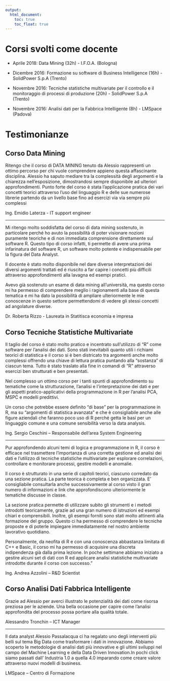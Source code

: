 ---
output:
  html_document: 
    toc: true
    toc_float: true
---

<link rel="stylesheet" href="styles.css" type="text/css">

# Corsi svolti come docente

* Aprile 2018: Data Mining (32h) - I.F.O.A. (Bologna)

* Dicembre 2016: Formazione su software di Business Intelligence (16h) - SolidPower S.p.A (Trento)

* Novembre 2016: Tecniche statistiche multivariate per il controllo e il monitoraggio di processi di produzione (20h) - SolidPower S.p.A (Trento)

* Novembre 2016: Analisi dati per la Fabbrica Intelligente (8h) - LMSpace (Padova)


# Testimonianze

## Corso Data Mining

Ritengo che il corso di DATA MINING tenuto da Alessio rappresenti un ottimo percorso per chi vuole comprendere appieno questa affascinante disciplina. 
Alessio ha saputo mediare tra la complessità degli argomenti e la chiarezza nell'esposizione, dimostrandosi sempre disponibile ad ulteriori approfondimenti.
Punto forte del corso è stata l'applicazione pratica dei vari concetti teorici attraverso l'uso del linguaggio R e delle sue numerose librerie partendo da un livello base fino ad esercizi via via sempre più complessi

Ing. Emidio Laterza - IT support engineer

---

Mi ritengo molto soddisfatta del corso di data mining sostenuto, in particolare perché ho avuto la possibilità di poter visionare nozioni puramente teoriche e di non immediata comprensione direttamente sul software R. Questo tipo di corso infatti, ti permette di avere una prima infarinatura del software R, un software molto potente e indispensabile per la figura del Data Analyst.

 Il docente è stato molto disponibile nel dare diverse interpretazioni dei diversi argomenti trattati ed è riuscito a far capire i concetti più difficili attraverso approfondimenti alla lavagna ed esempi pratici.

Avevo già sostenuto un esame di data mining all’università, ma questo corso mi ha permesso di comprendere meglio i ragionamenti alla base di questa tematica e mi ha dato la possibilità di ampliare ulteriormente le mie conoscenze in questo settore permettendomi di vedere gli stessi concetti ad angolature diverse.

Dr. Roberta Rizzo - Laureata in Statitisca economia e impresa


## Corso Tecniche Statistiche Multivariate

Il taglio del corso è stato molto pratico e incentrato sull’utilizzo di “R” come software per l’analisi dei dati. Sono stati inevitabili quanto utili i richiami teorici di statistica e il corso si è ben districato tra argomenti anche molto complessi offrendo una chiave di lettura pratica puntando alla “sostanza” di ciascun tema. Tutto è stato traslato alla fine in comandi di “R” attraverso esercizi ben strutturati e ben presentati.

Nel complesso un ottimo corso per i tanti spunti di approfondimento su tematiche come la strutturazione, l’analisi e l’interpretazione dei dati e per gli aspetti pratico-applicativi della programmazione in R per l’analisi PCA, MSPC e modelli predittivi.

Un corso che potrebbe essere definito “di base” per la programmazione in R, ma su “argomenti di statistica avanzata” e che è consigliabile anche alle figure aziendali che faranno poco uso di R perché getta le basi per un linguaggio comune e una comune sensibilità verso la data analysis.

Ing. Sergio Ceschini – Responsabile dell’area System Engineering

---

Pur approfondendo alcuni temi di logica e programmazione in R, il corso è efficace nel trasmettere l’importanza di una corretta gestione ed analisi dei dati e l’utilizzo di tecniche statistiche multivariate per esplorare correlazioni, controllare e monitorare processi, gestire modelli e anomalie.

Il corso è strutturato in una serie di capitoli teorici, ciascuno corredato da una sezione pratica. La parte teorica è completa e ben organizzata. E’ consigliabile consultarla anche successivamente al corso visto il gran numero di informazioni e link che approfondiscono ulteriormente le tematiche discusse in classe.

La sezione pratica permette di utilizzare subito gli strumenti e i metodi introdotti teoricamente, grazie ad una gran numero di istruzioni ed esempi chiari e comprensibili. Inoltre, gli esempi forniti sono stati molto attinenti alla formazione del gruppo. Questo ci ha permesso di comprendere le tecniche proposte e di poterle impiegare immediatamente nel nostro ambiente lavorativo quotidiano.

Personalmente, da neofita di R e con una conoscenza abbastanza limitata di C++ e Basic, il corso mi ha permesso di acquisire una discreta indipendenza già dalla prima lezione. In poche settimane abbiamo iniziato a gestire alcuni set di dati con R ed applicare analisi statistiche multivariate introdotte durante il corso con successo.”

Ing. Andrea Azzolini – R&D Scientist

## Corso Analisi Dati Fabbrica Intelligente

Grazie ad Alessio per averci illustrato le potenzialità dei dati come risorsa preziosa per le aziende. Una bella occasione per capire come l’analisi approfondita del processo possa portare alla qualità totale.

Alessandro Tronchin –  ICT Manager

---

Il data analyst Alessio Passalacqua ci ha regalato uno degli interventi più belli sul tema Big Data come trasformare i dati in innovazione. Abbiamo scoperto le metodologie di analisi dati più innovative e gli ultimi sviluppi nel campo del Machine Learning e della Data Driven Innovation.In pochi click siamo passati dall’ Industria 1.0 a quella 4.0 imparando come creare valore attraverso nuovi modelli di business.

LMSpace – Centro di Formazione